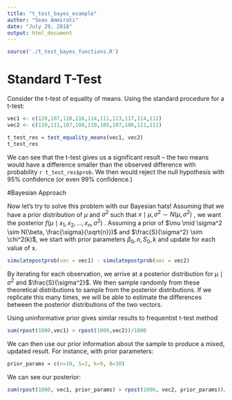 ```yaml
---
title: "t_test_bayes_example"
author: "Sean Ammirati"
date: "July 29, 2018"
output: html_document
---
```

```r
source('./t_test_bayes_functions.R')
```

# Standard T-Test
Consider the t-test of equality of means. Using the standard procedure for a t-test: 
```r
vec1 <- c(120,107,110,116,114,111,113,117,114,112)
vec2 <- c(110,111,107,108,110,105,107,106,111,111)

t_test_res = test_equality_means(vec1, vec2)
t_test_res
```

We can see that the t-test gives us a significant result -- the two means would have a difference smaller than the observed difference 
with probability `r t_test_res$prob`. We then would reject the null hypothesis with 95% confidence (or even 99% confidence.)

#Bayesian Approach

Now let's try to solve this problem with our Bayesian hats! Assuming that we have a prior distribution of $\mu$ and $\sigma^2$ such that 
$x \mid \mu, \sigma^2 \sim N(\mu, \sigma^2)$ , we want the posterior $f(\mu \mid x_1, x_2, ..., x_n, \sigma^2)$ . Assuming a prior of $\mu \mid \sigma^2 \sim N(\beta, \frac{\sigma}{\sqrt{n}})$ and 
$\frac{S}{\sigma^2} \sim \chi^2(k)$, we start with prior parameters $\beta_0, n, S_0, k$  and update for each value of x. 


```r
simulatepostprob(vec = vec1) - simulatepostprob(vec = vec2)
```
By iterating for each observation, we arrive at a posterior distribution for $\mu \mid \sigma^2$ and $\frac{S}{\sigma^2}$. We then sample randomly from these theoretical distributions to 
sample from the posterior distributions. If we replicate this many times, we will be able to estimate the differences between the posterior distributions of the two vectors.

Using uninformative prior gives similar results to frequentist t-test method
```r
sum(rpost(1000,vec1) > rpost(1000,vec2))/1000
```

We can then use our prior information about the sample to produce a mixed, updated result. For instance, with prior parameters: 

```r
prior_params = c(n=10, S=2, k=9, B=30)
```
We can see our posterior: 

```r
sum(rpost(1000, vec1, prior_params) > rpost(1000, vec2, prior_params))/1000
```